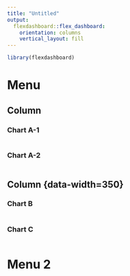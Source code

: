 ---
title: "Untitled"
output: 
  flexdashboard::flex_dashboard:
    orientation: columns
    vertical_layout: fill
---

```{r setup, include=FALSE}
library(flexdashboard)
```

# Menu

## Column {data-width=650}

### Chart A-1

```{r}

```

### Chart A-2

```{r}

```


## Column {data-width=350} {.tabset}

### Chart B

```{r}

```

### Chart C

```{r}

```



# Menu 2